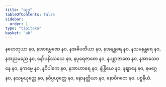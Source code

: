 ```yaml
---
title: "သုဒ္ဓ"
tableOfContents: false
sidebar:
  order: 1
type: "tipitaka"
basket: "ab"
---
```



<DynamicBreadcrumb />

<Division number="62">

<Paragraph number="681">
နဟေတုယာ နဝ, နအာရမ္မဏေ နဝ, နအဓိပတိယာ နဝ, နအနန္တရေ နဝ, နသမနန္တရေ နဝ, နအညမညေ နဝ, နော်ပနိဿယေ နဝ, နပုရေဇာတေ နဝ, နပစ္ဆာဇာတေ နဝ, နအာသေဝနေ နဝ, နကမ္မေ နဝ, နဝိပါကေ နဝ, နအာဟာရေ နဝ, နဲန္ဒြိယေ နဝ, နဈာနေ နဝ, နမဂ္ဂေ နဝ, နသမ္ပယုတ္တေ နဝ, နဝိပ္ပယုတ္တေ နဝ, နောနတ္ထိယာ နဝ, နောဝိဂတေ နဝ.

</Paragraph>
</Division>

<Paragraph number="682" type="center">
ပစ္စနီယံ.
</Paragraph>